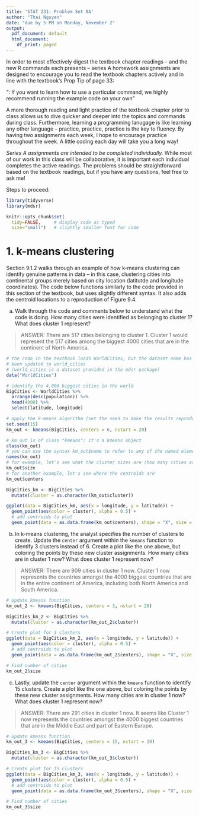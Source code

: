 ```yaml
---
title: 'STAT 231: Problem Set 8A'
author: "Thai Nguyen"
date: "due by 5 PM on Monday, November 2"
output:
  pdf_document: default
  html_document:
    df_print: paged
---
```


In order to most effectively digest the textbook chapter readings -- and the  new R commands each presents -- series A homework assignments are designed to encourage you to read the textbook chapters actively and in line with the textbook's Prop Tip of page 33:

"\textbf{Pro Tip}: If you want to learn how to use a particular command, we highly recommend running the example code on your own" 

A more thorough reading and light practice of the textbook chapter prior to class allows us to dive quicker and deeper into the topics and commands during class.  Furthermore, learning a programming lanugage is like learning any other language -- practice, practice, practice is the key to fluency.  By having two assignments each week, I hope to encourage practice throughout the week.  A little coding each day will take you a long way!

*Series A assignments are intended to be completed individually.*  While most of our work in this class will be collaborative, it is important each individual completes the active readings.  The problems should be straightforward based on the textbook readings, but if you have any questions, feel free to ask me!

Steps to proceed:

\begin{enumerate}
\item In RStudio, go to File > Open Project, navigate to the folder with the course-content repo, select the course-content project (course-content.Rproj), and click "Open" 
\item Pull the course-content repo (e.g. using the blue-ish down arrow in the Git tab in upper right window)
\item Copy ps8A.Rmd from the course repo to your repo (see page 6 of the GitHub Classroom Guide for Stat231 if needed)
\item Close the course-content repo project in RStudio
\item Open YOUR repo project in RStudio
\item In the ps8A.Rmd file in YOUR repo, replace "YOUR NAME HERE" with your name
\item Add in your responses, committing and pushing to YOUR repo in appropriate places along the way
\item Run "Knit PDF" 
\item Upload the pdf to Gradescope.  Don't forget to select which of your pages are associated with each problem.  \textit{You will not get credit for work on unassigned pages (e.g., if you only selected the first page but your solution spans two pages, you would lose points for any part on the second page that the grader can't see).} 
\end{enumerate}

```r
library(tidyverse)
library(mdsr)

knitr::opts_chunk$set(
  tidy=FALSE,     # display code as typed
  size="small")   # slightly smaller font for code
```


\newpage
# 1.  k-means clustering

Section 9.1.2 walks through an example of how k-means clustering can identify genuine patterns in data -- in this case, clustering cities into continental groups merely based on city location (latitutde and longitude coordinates).  The code below functions similarly to the code provided in this section of the textbook, but uses slightly different syntax.  It also adds the centroid locations to a reproduction of Figure 9.4.

(a) Walk through the code and comments below to understand what the code is doing.  How many cities were identified as belonging to cluster 1?  What does cluster 1 represent?

> ANSWER: There are 517 cities belonging to cluster 1. Cluster 1 would represent the 517 cities among the biggest 4000 cities that are in the continent of North America. 

```r
# the code in the textbook loads WorldCities, but the dataset name has since 
# been updated to world_cities 
# (world_cities is a dataset provided in the mdsr package)
data("WorldCities")

# identify the 4,000 biggest cities in the world
BigCities <- WorldCities %>%
  arrange(desc(population)) %>%
  head(4000) %>%
  select(latitude, longitude)

# apply the k-means algorithm (set the seed to make the results reproducible)
set.seed(15)
km_out <- kmeans(BigCities, centers = 6, nstart = 20)

# km_out is of class "kmeans"; it's a kmeans object
class(km_out)
# you can use the syntax km_out$name to refer to any of the named elements below
names(km_out)
# for example, let's see what the cluster sizes are (how many cities are in each cluster)
km_out$size
# for another example, let's see where the centroids are
km_out$centers

BigCities_km <- BigCities %>%
  mutate(cluster = as.character(km_out$cluster))

ggplot(data = BigCities_km, aes(x = longitude, y = latitude)) + 
  geom_point(aes(color = cluster), alpha = 0.5) +
  # add centroids to plot
  geom_point(data = as.data.frame(km_out$centers), shape = "X", size = 3)
```

(b) In k-means clustering, the analyst specifies the number of clusters to create.  Update the `center` argument within the `kmeans` function to identify 3 clusters instead of 6.  Create a plot like the one above, but coloring the points by these new cluster assignments.  How many cities are in cluster 1 now?  What does cluster 1 represent now?

> ANSWER: There are 909 cities in cluster 1 now. Cluster 1 now represents the countries amongst the 4000 biggest countries that are in the entire continent of America, including both North America and South America. 

```r
# Update kmeans function
km_out_2 <- kmeans(BigCities, centers = 3, nstart = 20)

BigCities_km_2 <- BigCities %>%
  mutate(cluster = as.character(km_out_2$cluster))

# Create plot for 3 clusters
ggplot(data = BigCities_km_2, aes(x = longitude, y = latitude)) + 
  geom_point(aes(color = cluster), alpha = 0.5) +
  # add centroids to plot
  geom_point(data = as.data.frame(km_out_2$centers), shape = "X", size = 3)

# Find number of cities
km_out_2$size
```

(c) Lastly, update the `center` argument within the `kmeans` function to identify 15 clusters.  Create a plot like the one above, but coloring the points by these new cluster assignments.  How many cities are in cluster 1 now?  What does cluster 1 represent now?

> ANSWER: There are 291 cities in cluster 1 now. It seems like Cluster 1 now represents the countries amongst the 4000 biggest countries that are in the Middle East and part of Eastern Europe. 

```r
# Update kmeans function
km_out_3 <- kmeans(BigCities, centers = 15, nstart = 20)

BigCities_km_3 <- BigCities %>%
  mutate(cluster = as.character(km_out_3$cluster))

# Create plot for 15 clusters
ggplot(data = BigCities_km_3, aes(x = longitude, y = latitude)) + 
  geom_point(aes(color = cluster), alpha = 0.5) +
  # add centroids to plot
  geom_point(data = as.data.frame(km_out_3$centers), shape = "X", size = 3)

# Find number of cities
km_out_3$size
```




